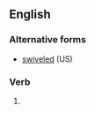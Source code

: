 ==English==

===Alternative forms===
* [[swiveled]] (US)

===Verb===
{{head|en|verb form}}

# {{lb|en|British}} {{en-past of|swivel}}